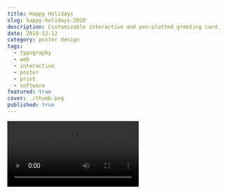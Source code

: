 ```yaml
---
title: Happy Holidays
slug: happy-holidays-2020
description: Customizable interactive and pen-plotted greeting card.
date: 2019-12-12
category: poster design
tags:
  - typography
  - web
  - interactive
  - poster
  - print
  - software
featured: true
cover: ./thumb.png
published: true
---
```



<Video src={vid1} />

[Visit Project](https://exp.paperdove.com/happy-holidays-2020/)

We wanted to take a traditional holiday card format to digital mobile experience. The original card was printed with Axidraw plotter using glitter pens. We loved the texture and how the light was reflected on the surface. The digital screen is already bright and sharp but it feels very different from ink on paper. Using motion and orientation sensors on mobile devices along with animation was how we decided to translate that physical experience to the web. Now, users can also customize the message and share with others all from their browser.

Collaboration with [@justsayhye](https://instagram.com/justsayhye).

![card](./03-digital.png)
![card](./01.jpg)
![card](./02.jpeg)
